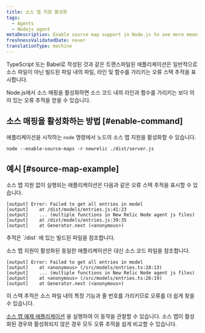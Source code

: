 ```yaml
---
title: 소스 맵 지원 활성화
tags:
  - Agents
  - Nodejs agent
metaDescription: Enable source map support in Node.js to see more meaningful error traces.
freshnessValidatedDate: never
translationType: machine
---
```


TypeScript 또는 Babel로 작성된 것과 같은 트랜스파일된 애플리케이션은 일반적으로 소스 파일이 아닌 빌드된 파일 내의 파일, 라인 및 함수를 가리키는 오류 스택 추적을 표시합니다.

Node.js에서 소스 매핑을 활성화하면 소스 코드 내의 라인과 함수를 가리키는 보다 의미 있는 오류 추적을 얻을 수 있습니다.

## 소스 매핑을 활성화하는 방법 [#enable-command]

애플리케이션을 시작하는 `node` 명령에서 노드의 소스 맵 지원을 활성화할 수 있습니다.

```shell
node --enable-source-maps -r newrelic ./dist/server.js
```

## 예시 [#source-map-example]

소스 맵 지원 없이 실행되는 애플리케이션은 다음과 같은 오류 스택 추적을 표시할 수 있습니다.

```shell
[output] Error: Failed to get all entries in model
[output]    at /dist/models/entries.js:41:23
[output]    ... (multiple functions in New Relic Node agent js files)
[output]    at /dist/models/entries.js:39:35
[output]    at Generator.next (<anonymous>)
```

<Callout variant="tip">
  추적은 `/dist` 에 있는 빌드된 파일을 참조합니다.
</Callout>

소스 맵 지원이 활성화된 동일한 애플리케이션은 대신 소스 코드 파일을 참조합니다.

```shell
[output] Error: Failed to get all entries in model
[output]    at <anonymous> (/src/models/entries.ts:28:13)
[output]    ... (multiple functions in New Relic Node agent js files)
[output]    at <anonymous> (/src/models/entries.ts:26:19)
[output]    at Generator.next (<anonymous>)
```

이 스택 추적은 소스 파일 내의 특정 기능과 줄 번호를 가리키므로 오류를 더 쉽게 찾을 수 있습니다.

[소스 맵 예제 애플리케이션](https://github.com/newrelic/newrelic-node-examples/tree/main/source-maps) 을 실행하여 이 동작을 관찰할 수 있습니다. 소스 맵이 활성화된 경우와 활성화되지 않은 경우 모두 오류 추적을 쉽게 비교할 수 있습니다.